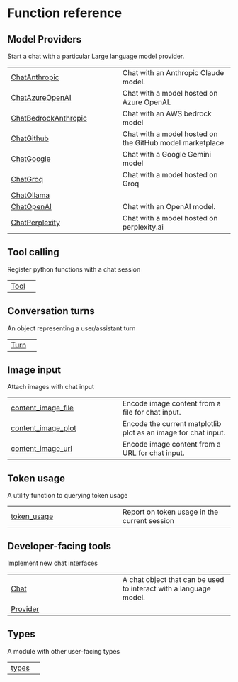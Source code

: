 # Function reference {.doc .doc-index}

## Model Providers

Start a chat with a particular Large language model provider.

| | |
| --- | --- |
| [ChatAnthropic](ChatAnthropic.qmd#chatlas.ChatAnthropic) | Chat with an Anthropic Claude model. |
| [ChatAzureOpenAI](ChatAzureOpenAI.qmd#chatlas.ChatAzureOpenAI) | Chat with a model hosted on Azure OpenAI. |
| [ChatBedrockAnthropic](ChatBedrockAnthropic.qmd#chatlas.ChatBedrockAnthropic) | Chat with an AWS bedrock model |
| [ChatGithub](ChatGithub.qmd#chatlas.ChatGithub) | Chat with a model hosted on the GitHub model marketplace |
| [ChatGoogle](ChatGoogle.qmd#chatlas.ChatGoogle) | Chat with a Google Gemini model |
| [ChatGroq](ChatGroq.qmd#chatlas.ChatGroq) | Chat with a model hosted on Groq |
| [ChatOllama](ChatOllama.qmd#chatlas.ChatOllama) |  |
| [ChatOpenAI](ChatOpenAI.qmd#chatlas.ChatOpenAI) | Chat with an OpenAI model. |
| [ChatPerplexity](ChatPerplexity.qmd#chatlas.ChatPerplexity) | Chat with a model hosted on perplexity.ai |

## Tool calling

Register python functions with a chat session

| | |
| --- | --- |
| [Tool](Tool.qmd#chatlas.Tool) |  |

## Conversation turns

An object representing a user/assistant turn

| | |
| --- | --- |
| [Turn](Turn.qmd#chatlas.Turn) |  |

## Image input

Attach images with chat input

| | |
| --- | --- |
| [content_image_file](content_image_file.qmd#chatlas.content_image_file) | Encode image content from a file for chat input. |
| [content_image_plot](content_image_plot.qmd#chatlas.content_image_plot) | Encode the current matplotlib plot as an image for chat input. |
| [content_image_url](content_image_url.qmd#chatlas.content_image_url) | Encode image content from a URL for chat input. |

## Token usage

A utility function to querying token usage

| | |
| --- | --- |
| [token_usage](token_usage.qmd#chatlas.token_usage) | Report on token usage in the current session |

## Developer-facing tools

Implement new chat interfaces

| | |
| --- | --- |
| [Chat](Chat.qmd#chatlas.Chat) | A chat object that can be used to interact with a language model. |
| [Provider](Provider.qmd#chatlas.Provider) |  |

## Types

A module with other user-facing types

| | |
| --- | --- |
| [types](types.qmd#chatlas.types) |  |